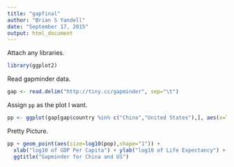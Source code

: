 ```yaml
---
title: "gapfinal"
author: "Brian S Yandell"
date: "September 17, 2015"
output: html_document
---
```


Attach any libraries.

```r
library(ggplot2)
```

Read gapminder data.

```r
gap <- read.delim("http://tiny.cc/gapminder", sep="\t")
```

Assign `pp` as the plot I want.

```r
pp <- ggplot(gap[gap$country %in% c("China","United States"),], aes(x=log10(gdpPercap), y=log10(lifeExp), color=country)) + geom_path()
```

Pretty Picture.

```r
pp + geom_point(aes(size=log10(pop),shape="1")) +
  xlab("log10 of GDP Per Capita") + ylab("log10 of Life Expectancy") +
  ggtitle("Gapminder for China and US")
```
